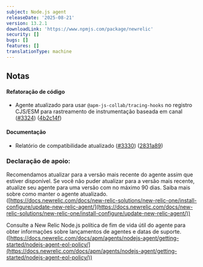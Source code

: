```yaml
---
subject: Node.js agent
releaseDate: '2025-08-21'
version: 13.2.1
downloadLink: 'https://www.npmjs.com/package/newrelic'
security: []
bugs: []
features: []
translationType: machine
---
```


## Notas

#### Refatoração de código

* Agente atualizado para usar `@apm-js-collab/tracing-hooks` no registro CJS/ESM para rastreamento de instrumentação baseada em canal ([#3324](https://github.com/newrelic/node-newrelic/pull/3324)) ([4b2c14f](https://github.com/newrelic/node-newrelic/commit/4b2c14f35d5c658160ad9420ca562f73ae55bbc0))

#### Documentação

* Relatório de compatibilidade atualizado ([#3330](https://github.com/newrelic/node-newrelic/pull/3330)) ([2831a89](https://github.com/newrelic/node-newrelic/commit/2831a895e0278a05bed8e9f81245c7f9ae515eca))

### Declaração de apoio:

Recomendamos atualizar para a versão mais recente do agente assim que estiver disponível. Se você não puder atualizar para a versão mais recente, atualize seu agente para uma versão com no máximo 90 dias. Saiba mais sobre como manter o agente atualizado. ([https://docs.newrelic.com/docs/new-relic-solutions/new-relic-one/install-configure/update-new-relic-agent/](https://docs.newrelic.com/docs/new-relic-solutions/new-relic-one/install-configure/update-new-relic-agent/))

Consulte a New Relic Node.js política de fim de vida útil do agente para obter informações sobre lançamentos de agentes e datas de suporte. ([https://docs.newrelic.com/docs/apm/agents/nodejs-agent/getting-started/nodejs-agent-eol-policy/](https://docs.newrelic.com/docs/apm/agents/nodejs-agent/getting-started/nodejs-agent-eol-policy/))